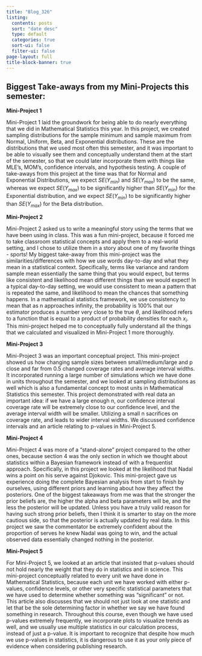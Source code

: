 ```yaml
---
title: "Blog_326"
listing:
  contents: posts
  sort: "date desc"
  type: default
  categories: true
  sort-ui: false
  filter-ui: false
page-layout: full
title-block-banner: true
---
```


## Biggest Take-aways from my Mini-Projects this semester:

**Mini-Project 1**

Mini-Project 1 laid the groundwork for being able to do nearly everything that we did in Mathematical Statistics this year. In this project, we created sampling distributions for the sample minimum and sample maximum from Normal, Uniform, Beta, and Exponential distributions. These are the distributions that we used most often this semester, and it was important to be able to visually see them and conceptually understand them at the start of the semester, so that we could later incorporate them with things like MLE's, MOM's, confidence intervals, and hypothesis testing. A couple of take-aways from this project at the time was that for Normal and Exponential Distributions, we expect $SE(Y_{min})$ and $SE(Y_{max})$ to be the same, whereas we expect $SE(Y_{max})$ to be significantly higher than $SE(Y_{min})$ for the Exponential distribution, and we expect $SE(Y_{min})$ to be significantly higher than $SE(Y_{max})$ for the Beta distribution.

**Mini-Project 2**

Mini-Project 2 asked us to write a meaningful story using the terms that we have been using in class. This was a fun mini-project, because it forced me to take classroom statistical concepts and apply them to a real-world setting, and I chose to utilize them in a story about one of my favorite things - sports! My biggest take-away from this mini-project was the similarities/differences with how we use words day-to-day and what they mean in a statistical context. Specifically, terms like variance and random sample mean essentially the same thing that you would expect, but terms like consistent and likelihood mean different things than we would expect! In a typical day-to-day setting, we would use consistent to mean a pattern that is repeated the same, and likelihood to mean the chances that something happens. In a mathematical statistics framework, we use consistency to mean that as n approaches infinity, the probability is 100% that our estimator produces a number very close to the true $\theta$, and likelihood refers to a function that is equal to a product of probability densities for each $x_i$. This mini-project helped me to conceptually fully understand all the things that we calculated and visualized in Mini-Project 1 more thoroughly.

**Mini-Project 3**

Mini-Project 3 was an important conceptual project. This mini-project showed us how changing sample sizes between small/medium/large and p close and far from 0.5 changed coverage rates and average interval widths. It incorporated running a large number of simulations which we have done in units throughout the semester, and we looked at sampling distributions as well which is also a fundamental concept to most units in Mathematical Statistics this semester. This project demonstrated with real data an important idea: if we have a large enough n, our confidence interval coverage rate will be extremely close to our confidence level, and the average interval width will be smaller. Utilizing a small n sacrifices on coverage rate, and leads to wider interval widths. We discussed confidence intervals and an article relating to p-values in Mini-Project 5.

**Mini-Project 4**

Mini-Project 4 was more of a "stand-alone" project compared to the other ones, because section 4 was the only section in which we thought about statistics within a Bayesian framework instead of with a frequentist approach. Specifically, in this project we looked at the likelihood that Nadal wins a point on his serve against Djokovic. This mini-project gave us experience doing the complete Bayesian analysis from start to finish by ourselves, using different priors and learning about how they affect the posteriors. One of the biggest takeaways from me was that the stronger the prior beliefs are, the higher the alpha and beta parameters will be, and the less the posterior will be updated. Unless you have a truly valid reason for having such strong prior beliefs, then I think it is smarter to stay on the more cautious side, so that the posterior is actually updated by real data. In this project we saw the commentator be extremely confident about the proportion of serves he knew Nadal was going to win, and the actual observed data essentially changed nothing in the posterior.

**Mini-Project 5**

For Mini-Project 5, we looked at an article that insisted that p-values should not hold nearly the weight that they do in statistics and in science. This mini-project conceptually related to every unit we have done in Mathematical Statistics, because each unit we have worked with either p-values, confidence levels, or other very specific statistical parameters that we have used to determine whether something was "significant" or not. This article also discusses that we should not just look at one statistic and let that be the sole determining factor in whether we say we have found something in research. Throughout this course, even though we have used p-values extremely frequently, we incorporate plots to visualize trends as well, and we usually use multiple statistics in our calculation process, instead of just a p-value. It is important to recognize that despite how much we use p-values in statistics, it is dangerous to use it as your only piece of evidence when considering publishing research.
